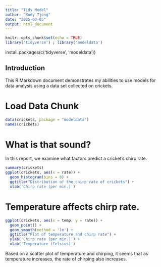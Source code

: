 ```yaml
---
title: "Tidy Model"
author: "Rudy Tjong"
date: "2025-03-05"
output: html_document
---
```


```r
knitr::opts_chunk$set(echo = TRUE)
library('tidyverse') ; library('modeldata')
```
install.packages(c('tidyverse', 'modeldata'))

## Introduction
This R Markdown document demonstrates my abilities to use models for data analysis using a data set collected on crickets.

# Load Data Chunk

```r
data(crickets, package = "modeldata")
names(crickets)
```
# What is that sound?

In this report, we examine what factors predict a cricket's chirp rate.

```r
summary(crickets)
ggplot(crickets, aes(x = rate)) +
  geom_histogram(bins = 8) +
  ggtitle("Distribution of the chirp rate of crickets") +
  xlab('Chirp rate (per min.)')
```
# Temperature affects chirp rate.

```r
ggplot(crickets, aes(x = temp, y = rate)) +
  geom_point() +
  geom_smooth(method = 'lm') +
  ggtitle("Plot of temperature and chirp rate") +
  ylab('Chirp rate (per min.)') +
  xlab('Temperature (Celsius)')
```

Based on a scatter plot of temperature and chirping, it seems that as temperature increases, the rate of chirping also increases. 




